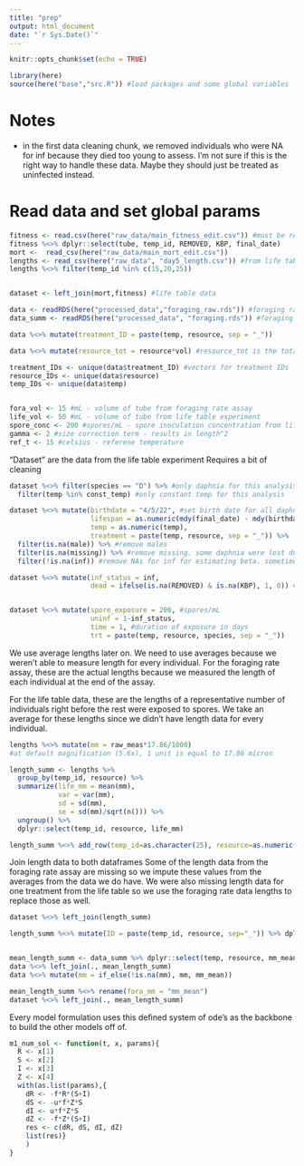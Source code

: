 ```yaml
---
title: "prep"
output: html_document
date: "`r Sys.Date()`"
---
```


```r
knitr::opts_chunk$set(echo = TRUE)
```


```r
library(here)
source(here("base","src.R")) #load packages and some global variables
```

# Notes
 - in the first data cleaning chunk, we removed individuals who were NA for inf because they died too young to assess. I'm not sure if this is the right way to handle these data. Maybe they should just be treated as uninfected instead.



# Read data and set global params

```r
fitness <- read.csv(here("raw_data/main_fitness_edit.csv")) #must be read.csv
fitness %<>% dplyr::select(tube, temp_id, REMOVED, KBP, final_date)
mort <-  read_csv(here("raw_data/main_mort_edit.csv"))
lengths <- read_csv(here("raw_data", "day5_length.csv")) #from life table
lengths %<>% filter(temp_id %in% c(15,20,25))


dataset <- left_join(mort,fitness) #life table data

data <- readRDS(here("processed_data","foraging_raw.rds")) #foraging rate assay
data_summ <- readRDS(here("processed_data", "foraging.rds")) #foraging rate assay summary

data %<>% mutate(treatment_ID = paste(temp, resource, sep = "_"))

data %<>% mutate(resource_tot = resource*vol) #resource_tot is the total amount of resources in our tube. resource concentration * total volume of tube 

treatment_IDs <- unique(data$treatment_ID) #vectors for treatment IDs
resource_IDs <- unique(data$resource)
temp_IDs <- unique(data$temp)


fora_vol <- 15 #mL - volume of tube from foraging rate assay
life_vol <- 50 #mL - volume of tube from life table experiment
spore_conc <- 200 #spores/mL - spore inoculation concentration from life table experiment
gamma <- 2 #size correction term - results in length^2
ref_t <- 15 #celsius - referene temperature

```

"Dataset" are the data from the life table experiment
Requires a bit of cleaning
```r
dataset %<>% filter(species == "D") %>% #only daphnia for this analysis
  filter(temp %in% const_temp) #only constant temp for this analysis

dataset %<>% mutate(birthdate = "4/5/22", #set birth date for all daphnia
                    lifespan = as.numeric(mdy(final_date) - mdy(birthdate)), #calculate lifespan. final_date is date of death or end of expt
                    temp = as.numeric(temp),
                    treatment = paste(temp, resource, sep = "_")) %>% 
  filter(is.na(male)) %>% #remove males
  filter(is.na(missing)) %>% #remove missing. some daphnia were lost during experiment. these are removed from analysis
  filter(!is.na(inf)) #remove NAs for inf for estimating beta. sometimes they died too young to tell

dataset %<>% mutate(inf_status = inf, 
                    dead = ifelse(is.na(REMOVED) & is.na(KBP), 1, 0)) #marked as "dead" if they were not removed or killed by pipette (KBP)


dataset %<>% mutate(spore_exposure = 200, #spores/mL
                    uninf = 1-inf_status,
                    time = 1, #duration of exposure in days
                    trt = paste(temp, resource, species, sep = "_"))
```

We use average lengths later on. We need to use averages because we weren't able to measure length for every individual.
For the foraging rate assay, these are the actual lengths because we measured the length of each individual at the end of the assay.

For the life table data, these are the lengths of a representative number of individuals right before the rest were exposed to spores. We take an average for these lengths since we didn't have length data for every individual.

```r
lengths %<>% mutate(mm = raw_meas*17.86/1000)
#at default magnification (5.6x), 1 unit is equal to 17.86 micron

length_summ <- lengths %>% 
  group_by(temp_id, resource) %>% 
  summarize(life_mm = mean(mm),
            var = var(mm),
            sd = sd(mm),
            se = sd(mm)/sqrt(n())) %>%
  ungroup() %>%
  dplyr::select(temp_id, resource, life_mm)

length_summ %<>% add_row(temp_id=as.character(25), resource=as.numeric(0.5), life_mm=1.16) #midpoint between 1.0 and 0.1
```

Join length data to both dataframes
Some of the length data from the foraging rate assay are missing so we impute these values from the averages from the data we do have.
We were also missing length data for one treatment from the life table so we use the foraging rate data lengths to replace those as well.

```r
dataset %<>% left_join(length_summ)

length_summ %<>% mutate(ID = paste(temp_id, resource, sep="_")) %>% dplyr::select(-c(temp_id, resource))


mean_length_summ <- data_summ %>% dplyr::select(temp, resource, mm_mean)
data %<>% left_join(., mean_length_summ)
data %<>% mutate(mm = if_else(!is.na(mm), mm, mm_mean))

mean_length_summ %<>% rename(fora_mm = "mm_mean")
dataset %<>% left_join(., mean_length_summ)
```


Every model formulation uses this defined system of ode's as the backbone to build the other models off of.
```r
m1_num_sol <- function(t, x, params){
  R <- x[1]
  S <- x[2]
  I <- x[3]
  Z <- x[4]
  with(as.list(params),{
    dR <- -f*R*(S+I)
    dS <- -u*f*Z*S
    dI <- u*f*Z*S
    dZ <- -f*Z*(S+I)
    res <- c(dR, dS, dI, dZ)
    list(res)}
    )
}
```


